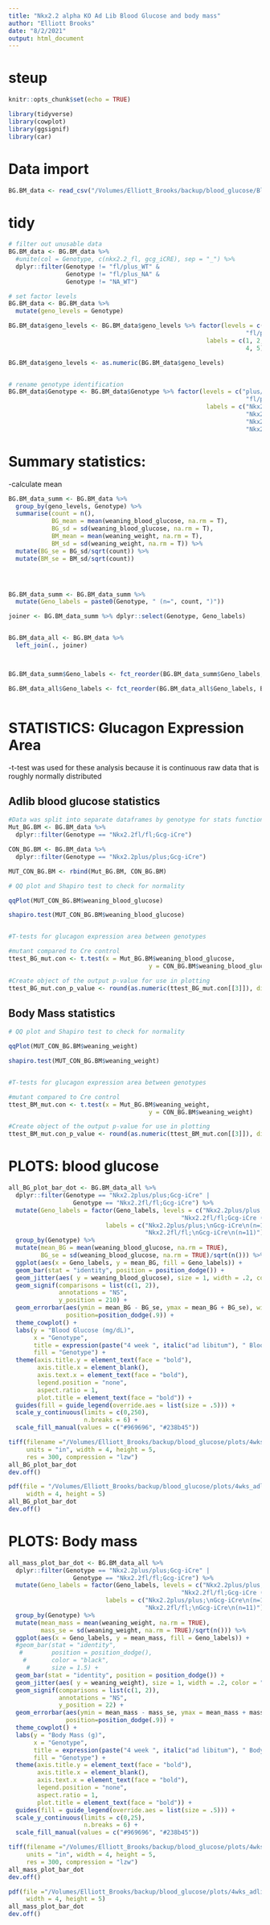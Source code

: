 ```yaml
---
title: "Nkx2.2 alpha KO Ad Lib Blood Glucose and body mass"
author: "Elliott Brooks"
date: "8/2/2021"
output: html_document
---
```

# steup
```r
knitr::opts_chunk$set(echo = TRUE)

library(tidyverse)
library(cowplot)
library(ggsignif)
library(car)
```
# Data import
```r

BG.BM_data <- read_csv("/Volumes/Elliott_Brooks/backup/blood_glucose/Blood.Glucose_Mass_masterlist.csv")

```

# tidy
```r

# filter out unusable data
BG.BM_data <- BG.BM_data %>% 
  #unite(col = Genotype, c(nkx2.2_fl, gcg_iCRE), sep = "_") %>%
  dplyr::filter(Genotype != "fl/plus_WT" &
                Genotype != "fl/plus_NA" & 
                Genotype != "NA_WT")

# set factor levels
BG.BM_data <- BG.BM_data %>%
  mutate(geno_levels = Genotype)

BG.BM_data$geno_levels <- BG.BM_data$geno_levels %>% factor(levels = c("plus/plus_WT", "fl/fl_WT", "plus/plus_CRE",
                                                                  "fl/plus_CRE", "fl/fl_CRE"),
                                                       labels = c(1, 2, 3,
                                                                  4, 5))

BG.BM_data$geno_levels <- as.numeric(BG.BM_data$geno_levels)


# rename genotype identification
BG.BM_data$Genotype <- BG.BM_data$Genotype %>% factor(levels = c("plus/plus_WT", "fl/fl_WT", "plus/plus_CRE",
                                                                  "fl/plus_CRE", "fl/fl_CRE"),
                                                       labels = c("Nkx2.2plus/plus", "Nkx2.2fl/fl",
                                                                  "Nkx2.2plus/plus;Gcg-iCre",
                                                                  "Nkx2.2fl/plus;Gcg-iCre",
                                                                  "Nkx2.2fl/fl;Gcg-iCre"))

```

# Summary statistics:
-calculate mean
```r

BG.BM_data_summ <- BG.BM_data %>% 
  group_by(geno_levels, Genotype) %>%
  summarise(count = n(),
            BG_mean = mean(weaning_blood_glucose, na.rm = T),
            BG_sd = sd(weaning_blood_glucose, na.rm = T),
            BM_mean = mean(weaning_weight, na.rm = T),
            BM_sd = sd(weaning_weight, na.rm = T)) %>%
  mutate(BG_se = BG_sd/sqrt(count)) %>%
  mutate(BM_se = BM_sd/sqrt(count))




BG.BM_data_summ <- BG.BM_data_summ %>%
  mutate(Geno_labels = paste0(Genotype, " (n=", count, ")"))

joiner <- BG.BM_data_summ %>% dplyr::select(Genotype, Geno_labels)


BG.BM_data_all <- BG.BM_data %>%
  left_join(., joiner)



BG.BM_data_summ$Geno_labels <- fct_reorder(BG.BM_data_summ$Geno_labels, BG.BM_data_summ$geno_levels)

BG.BM_data_all$Geno_labels <- fct_reorder(BG.BM_data_all$Geno_labels, BG.BM_data_all$geno_levels)



```

# STATISTICS: Glucagon Expression Area
-t-test was used for these analysis because it is continuous raw data that is roughly normally distributed

## Adlib blood glucose statistics
```r
#Data was split into separate dataframes by genotype for stats function input
Mut_BG.BM <- BG.BM_data %>%
  dplyr::filter(Genotype == "Nkx2.2fl/fl;Gcg-iCre")

CON_BG.BM <- BG.BM_data %>%
  dplyr::filter(Genotype == "Nkx2.2plus/plus;Gcg-iCre")

MUT_CON_BG.BM <- rbind(Mut_BG.BM, CON_BG.BM)

# QQ plot and Shapiro test to check for normality

qqPlot(MUT_CON_BG.BM$weaning_blood_glucose)

shapiro.test(MUT_CON_BG.BM$weaning_blood_glucose)


#T-tests for glucagon expression area between genotypes

#mutant compared to Cre control
ttest_BG_mut.con <- t.test(x = Mut_BG.BM$weaning_blood_glucose, 
                                       y = CON_BG.BM$weaning_blood_glucose)

#Create object of the output p-value for use in plotting
ttest_BG_mut.con_p_value <- round(as.numeric(ttest_BG_mut.con[[3]]), digits = 3)


```

## Body Mass statistics
```r

# QQ plot and Shapiro test to check for normality

qqPlot(MUT_CON_BG.BM$weaning_weight)

shapiro.test(MUT_CON_BG.BM$weaning_weight)


#T-tests for glucagon expression area between genotypes

#mutant compared to Cre control
ttest_BM_mut.con <- t.test(x = Mut_BG.BM$weaning_weight, 
                                       y = CON_BG.BM$weaning_weight)

#Create object of the output p-value for use in plotting
ttest_BM_mut.con_p_value <- round(as.numeric(ttest_BM_mut.con[[3]]), digits = 3)


```





# PLOTS: blood glucose

```r
all_BG_plot_bar_dot <- BG.BM_data_all %>%
  dplyr::filter(Genotype == "Nkx2.2plus/plus;Gcg-iCre" |
                  Genotype == "Nkx2.2fl/fl;Gcg-iCre") %>%
  mutate(Geno_labels = factor(Geno_labels, levels = c("Nkx2.2plus/plus;Gcg-iCre (n=13)",
                                                "Nkx2.2fl/fl;Gcg-iCre (n=11)"),
                           labels = c("Nkx2.2plus/plus;\nGcg-iCre\n(n=13)",
                                      "Nkx2.2fl/fl;\nGcg-iCre\n(n=11)"))) %>%
  group_by(Genotype) %>%
  mutate(mean_BG = mean(weaning_blood_glucose, na.rm = TRUE),
         BG_se = sd(weaning_blood_glucose, na.rm = TRUE)/sqrt(n())) %>%
  ggplot(aes(x = Geno_labels, y = mean_BG, fill = Geno_labels)) +
  geom_bar(stat = "identity", position = position_dodge()) +
  geom_jitter(aes( y = weaning_blood_glucose), size = 1, width = .2, color = "#525252") +
  geom_signif(comparisons = list(c(1, 2)), 
              annotations = "NS",
              y_position = 210) +
  geom_errorbar(aes(ymin = mean_BG - BG_se, ymax = mean_BG + BG_se), width=.2,
                position=position_dodge(.9)) +
  theme_cowplot() +
  labs(y = "Blood Glucose (mg/dL)",
       x = "Genotype",
       title = expression(paste("4 week ", italic("ad libitum"), " Blood Glucose")),
       fill = "Genotype") +
  theme(axis.title.y = element_text(face = "bold"),
        axis.title.x = element_blank(),
        axis.text.x = element_text(face = "bold"),
        legend.position = "none",
        aspect.ratio = 1,
        plot.title = element_text(face = "bold")) +
  guides(fill = guide_legend(override.aes = list(size = .5))) +
  scale_y_continuous(limits = c(0,250), 
                     n.breaks = 6) +
  scale_fill_manual(values = c("#969696", "#238b45"))

tiff(filename ="/Volumes/Elliott_Brooks/backup/blood_glucose/plots/4wks_adlib_blood.Glucose_plot_allSex_violin_bar_dot.tiff", 
     units = "in", width = 4, height = 5, 
     res = 300, compression = "lzw")
all_BG_plot_bar_dot
dev.off()

pdf(file = "/Volumes/Elliott_Brooks/backup/blood_glucose/plots/4wks_adlib_blood.Glucose_plot_allSex_violin_bar_dot.pdf", 
     width = 4, height = 5)
all_BG_plot_bar_dot
dev.off()

```


# PLOTS: Body mass

```r
all_mass_plot_bar_dot <- BG.BM_data_all %>%
  dplyr::filter(Genotype == "Nkx2.2plus/plus;Gcg-iCre" |
                  Genotype == "Nkx2.2fl/fl;Gcg-iCre") %>%
  mutate(Geno_labels = factor(Geno_labels, levels = c("Nkx2.2plus/plus;Gcg-iCre (n=13)",
                                                "Nkx2.2fl/fl;Gcg-iCre (n=11)"),
                           labels = c("Nkx2.2plus/plus;\nGcg-iCre\n(n=13)",
                                      "Nkx2.2fl/fl;\nGcg-iCre\n(n=11)"))) %>%
  group_by(Genotype) %>%
  mutate(mean_mass = mean(weaning_weight, na.rm = TRUE),
         mass_se = sd(weaning_weight, na.rm = TRUE)/sqrt(n())) %>%
  ggplot(aes(x = Geno_labels, y = mean_mass, fill = Geno_labels)) +
  #geom_bar(stat = "identity", 
   #        position = position_dodge(), 
    #       color = "black",
     #      size = 1.5) +
  geom_bar(stat = "identity", position = position_dodge()) +
  geom_jitter(aes( y = weaning_weight), size = 1, width = .2, color = "#525252") +
  geom_signif(comparisons = list(c(1, 2)), 
              annotations = "NS",
              y_position = 22) +
  geom_errorbar(aes(ymin = mean_mass - mass_se, ymax = mean_mass + mass_se), width=.2,
                position=position_dodge(.9)) +
  theme_cowplot() +
  labs(y = "Body Mass (g)",
       x = "Genotype",
       title = expression(paste("4 week ", italic("ad libitum"), " Body Mass")),
       fill = "Genotype") +
  theme(axis.title.y = element_text(face = "bold"),
        axis.title.x = element_blank(),
        axis.text.x = element_text(face = "bold"),
        legend.position = "none",
        aspect.ratio = 1,
        plot.title = element_text(face = "bold")) +
  guides(fill = guide_legend(override.aes = list(size = .5))) +
  scale_y_continuous(limits = c(0,25), 
                     n.breaks = 6) +
  scale_fill_manual(values = c("#969696", "#238b45"))

tiff(filename ="/Volumes/Elliott_Brooks/backup/blood_glucose/plots/4wks_adlib_body.mass_plot_allSex_bar_dot.tiff", 
     units = "in", width = 4, height = 5, 
     res = 300, compression = "lzw")
all_mass_plot_bar_dot
dev.off()

pdf(file ="/Volumes/Elliott_Brooks/backup/blood_glucose/plots/4wks_adlib_body.mass_plot_allSex_bar_dot.pdf", 
     width = 4, height = 5)
all_mass_plot_bar_dot
dev.off()

```
